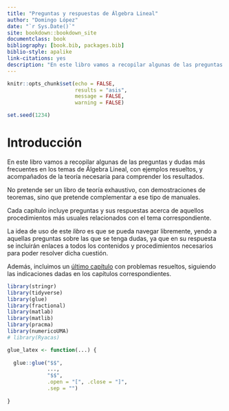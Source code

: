 ```yaml
--- 
title: "Preguntas y respuestas de Álgebra Lineal"
author: "Domingo López"
date: "`r Sys.Date()`"
site: bookdown::bookdown_site
documentclass: book
bibliography: [book.bib, packages.bib]
biblio-style: apalike
link-citations: yes
description: "En este libro vamos a recopilar algunas de las preguntas y dudas más frecuentes en los temas de Álgebra Lineal, con ejemplos resueltos, y acompañados de la teoría necesaria para comprender los resultados."
---
```

```r
knitr::opts_chunk$set(echo = FALSE,
                      results = "asis",
                      message = FALSE,
                      warning = FALSE)

set.seed(1234)
``` 
# Introducción

En este libro vamos a recopilar algunas de las preguntas y dudas más frecuentes en los temas de Álgebra Lineal, con ejemplos resueltos, y acompañados de la teoría necesaria para comprender los resultados.

No pretende ser un libro de teoría exhaustivo, con demostraciones de teoremas, sino que pretende complementar a ese tipo de manuales.

Cada capítulo incluye preguntas y sus respuestas acerca de aquellos procedimientos más usuales relacionados con el tema correspondiente.

La idea de uso de este _libro_ es que se pueda navegar libremente, yendo a aquellas preguntas sobre las que se tenga dudas, ya que en su respuesta se incluirán enlaces a todos los contenidos y procedimientos necesarios para poder resolver dicha cuestión.

Además, incluimos un [último capítulo](#problems) con problemas resueltos, siguiendo las indicaciones dadas en los capítulos correspondientes.

```r
library(stringr)
library(tidyverse)
library(glue)
library(fractional)
library(matlab)
library(matlib)
library(pracma)
library(numericoUMA)
# library(Ryacas)

glue_latex <- function(...) {
  
  glue::glue("$$",
             ...,
             "$$",
             .open = "[", .close = "]", 
             .sep = "")
  
}

```
